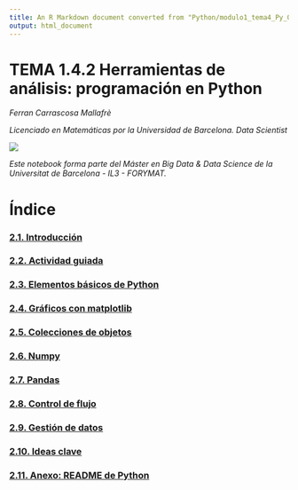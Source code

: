 ```yaml
---
title: An R Markdown document converted from "Python/modulo1_tema4_Py_00_indice.ipynb"
output: html_document
---
```


# TEMA 1.4.2 Herramientas de análisis: programación en Python

*Ferran Carrascosa Mallafrè*

*Licenciado en Matemáticas por la Universidad de Barcelona. Data Scientist*

<img align="center" style="padding-right:10px;" src="www/320px-Star_Wars_Logo.svg.png">

*Este notebook forma parte del Máster en Big Data & Data Science de la Universitat de Barcelona - IL3 - FORYMAT.*

# Índice

### [2.1. Introducción](modulo1_tema4_Py.ipynb)
### [2.2. Actividad guiada](modulo1_tema4_Py.ipynb)
### [2.3. Elementos básicos de Python](modulo1_tema4_Py_10_elem_bas.ipynb)
### [2.4. Gráficos con matplotlib](modulo1_tema4_Py_20_matplotlib.ipynb)
### [2.5. Colecciones de objetos](modulo1_tema4_Py_30_colec_obj.ipynb)
### [2.6. Numpy](modulo1_tema4_Py_31_numpy.ipynb)
### [2.7. Pandas](modulo1_tema4_Py_32_pandas.ipynb)
### [2.8. Control de flujo](modulo1_tema4_Py_40_contr_flujo.ipynb)
### [2.9. Gestión de datos](modulo1_tema4_Py_50_gest_dat.ipynb)
### [2.10. Ideas clave](modulo1_tema4_Py_60_anexo.ipynb)
### [2.11. Anexo: README de Python](modulo1_tema4_Py_60_anexo.ipynb)

